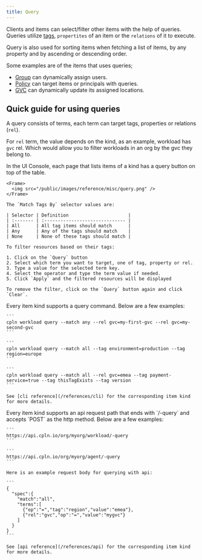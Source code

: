 ```yaml
---
title: Query
---
```


Clients and items can select/filter other items with the help of queries. Queries utilize [tags](/common-configs/tags), `propertites` of an item or the `relations` of it to execute.

Query is also used for sorting items when fetching a list of items, by any property and by ascending or descending order.

Some examples are of the items that uses queries;

- [Group](/objects/group) can dynamically assign users.
- [Policy](/objects/policy) can target items or principals with queries.
- [GVC](/objects/gvc) can dynamically update its assigned locations.

## Quick guide for using queries

A query consists of terms, each term can target tags, properties or relations (`rel`).

For `rel` term, the value depends on the kind, as an example, workload has `gvc` rel. Which would allow you to filter workloads in an org by the gvc they belong to.

<Tabs>
  <Tab title="UI Console">
    In the UI Console, each page that lists items of a kind has a query button on top of the table.

    <Frame>
      <img src="/public/images/reference/misc/query.png" />
    </Frame>

    The `Match Tags By` selector values are:

    | Selector | Definition                      |
    | :------- | :------------------------------ |
    | All      | All tag items should match      |
    | Any      | Any of the tags should match    |
    | None     | None of these tags should match |

    To filter resources based on their tags:

    1. Click on the `Query` button
    2. Select which term you want to target, one of tag, property or rel.
    3. Type a value for the selected term key.
    4. Select the operator and type the term value if needed.
    5. Click `Apply` and the filtered resources will be displayed

    To remove the filter, click on the `Query` button again and click `Clear`.

  </Tab>
  <Tab title="CLI">
    Every item kind supports a query command. Below are a few examples:

    ```
    cpln workload query --match any --rel gvc=my-first-gvc --rel gvc=my-second-gvc
    ```

    ```
    cpln workload query --match all --tag environment=production --tag region=europe
    ```

    ```
    cpln workload query --match all --rel gvc=emea --tag payment-service=true --tag thisTagExists --tag version
    ```

    See [cli reference](/references/cli) for the corresponding item kind for more details.

  </Tab>
  <Tab title="API">
    Every item kind supports an api request path that ends with `/-query` and accepts `POST` as the http method. Below are a few examples:

    ```
    https://api.cpln.io/org/myorg/workload/-query
    ```

    ```
    https://api.cpln.io/org/myorg/agent/-query
    ```

    Here is an example request body for querying with api:

    ```
    {
      "spec":{
        "match":"all",
        "terms":[
          {"op":"=","tag":"region","value":"emea"},
          {"rel":"gvc","op":"=","value":"mygvc"}
        ]
      }
    }
    ```

    See [api reference](/references/api) for the corresponding item kind for more details.

  </Tab>
</Tabs>
